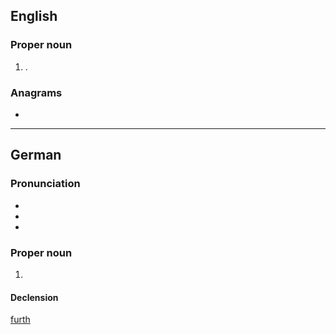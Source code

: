 {{also|forth|furth}}
==English==
{{wikipedia}}

===Proper noun===
{{en-proper noun}}

# {{place|en|city|s/Bavaria|c/Germany}}.

===Anagrams===
* {{anagrams|en|a=fhrtu|Fruth}}

[[Category:English terms spelled with Ü|furth]]

----

==German==
{{wikipedia|lang=de}}

===Pronunciation===
* {{IPA|de|/fʏrt/|[fʏʁt]|[fʏɐ̯t]}}
* {{audio|de|De-Fürth.OGG|Audio}}
* {{homophones|de|führt|q=some speakers}}

===Proper noun===
{{de-proper noun|toponym}}

# {{place|de|independent city|s/Bavaria|c/Germany|t1=Fürth}}

====Declension====
{{de-ndecl|toponym}}